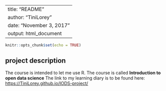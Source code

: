 
---
title: "README"
author: "TiniLorey"
date: "November 3, 2017"
output: html_document
---

```{r setup, include=FALSE}
knitr::opts_chunk$set(echo = TRUE)
```

## project description
The course is intended to let me use R. The course is called __Introduction to open data science__ The link to my learning diary is to be found here: <https://TiniLorey.github.io/IODS-project/>

